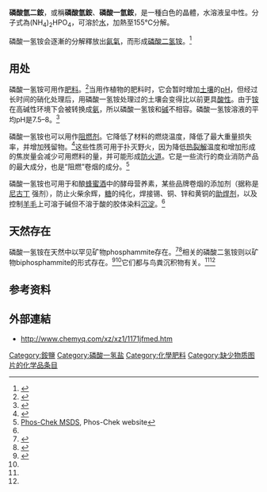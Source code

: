 {{Chembox
|   Name = 磷酸氢二铵
|ImageFile=Diammonium phosphate.png
|   IUPACName =Diammonium hydrogen phosphate
|   OtherNames = 磷酸氫銨<br />磷酸一氫銨
|Reference=<ref name="hand">Pradyot Patnaik. ''Handbook of Inorganic Chemicals''. McGraw-Hill, 2002, {{ISBN|0-07-049439-8}}</ref>
|Section1={{Chembox Identifiers
| ChemSpiderID_Ref = {{chemspidercite|correct|chemspider}}
| ChemSpiderID = 22946
| ChEBI = 63051
| UNII_Ref = {{fdacite|correct|FDA}}
| UNII = 10LGE70FSU
| InChI = 1/2H3N.H3O4P/c;;1-5(2,3)4/h2*1H3;(H3,1,2,3,4)/p-1
| SMILES = [NH4+].[NH4+].OP([O-])([O-])=O
| InChIKey = MNNHAPBLZZVQHP-REWHXWOFAG
| StdInChI = 1S/2H3N.H3O4P/c;;1-5(2,3)4/h2*1H3;(H3,1,2,3,4)
| StdInChI_Ref = {{stdinchicite|correct|chemspider}}
| StdInChIKey_Ref = {{stdinchicite|correct|chemspider}}
| StdInChIKey = MNNHAPBLZZVQHP-UHFFFAOYSA-N
| CASNo = 7783-28-0
| CASNo_Ref = {{cascite|correct|CAS}}
| PubChem = 24540
}}
|Section2={{Chembox Properties
| Formula = (NH<sub>4</sub>)<sub>2</sub>HPO<sub>4</sub>
| MolarMass = 132.06
| Appearance = 无色单斜晶系固体
| Density = 1.619 g/cm<sup>3</sup>
| MeltingPtC = 155
| Melting_notes = 分解
| Solubility = 57.5 g/100 mL (10 °C) <br/> 106.7 g/100 mL (70 °C)
| SolubleOther = 不溶于[[乙醇|乙醇]]、[[丙酮|丙酮]]和[[液氨|液氨]]
| RefractIndex = 1.52
}}
|Section4={{Chembox Thermochemistry
| DeltaHf = −1566.91 kJ/mol
| DeltaHc =
| Entropy =
| HeatCapacity =}}
|Section7={{Chembox Hazards
| ExternalSDS = [http://www.inchem.org/documents/icsc/icsc/eics0217.htm ICSC 0217]
| NFPA-H = 2
| NFPA-F = 0
| NFPA-R = 1
| MainHazards =
| FlashPt =不可燃
}}
|Section8={{Chembox Related
| OtherAnions = [[磷酸二氢铵|磷酸二氢铵]]<br/>[[磷酸铵|磷酸铵]]
| OtherCations = [[磷酸一氢钠|磷酸一氢钠]]<br/>[[磷酸一氢钾|磷酸一氢钾]]
| OtherCpds = [[硝酸铵|硝酸铵]]<br/>[[硫酸铵|硫酸铵]]
}}
}}
'''磷酸氫二銨'''，或稱'''磷酸氫銨'''、'''磷酸一氫銨'''，是一種白色的晶體，水溶液呈中性。分子式為(NH<sub>4</sub>)<sub>2</sub>HPO<sub>4</sub>，可溶於[[水|水]]，加熱至155℃分解。

磷酸一氢铵会逐漸的分解釋放出[[氨氣|氨氣]]，而形成[[磷酸二氢铵|磷酸二氢铵]]。<ref>{{cite book |title=Phosphorus And Its Compounds - Volume I: Chemistry |page=503 |author=John R Van Wazer |year=1958 |publisher=Interscience Publishers, Inc |place=New York}}</ref>

:{{chem2|(NH4)2HPO4(s) <-> NH3(g) + (NH4)H2PO4(s)}}

==用处==
磷酸一氢铵可用作[[肥料|肥料]]。<ref name=IPNI2014>{{cite web
| last1 =IPNI
| title =Diammonium Phosphate
| url =http://www.ipni.net/publication/nss.nsf/0/66D92CC07C016FA7852579AF00766CBD/$FILE/NSS-17%20Diammonium%20Phosphate.pdf
| website =www.ipni.net
| publisher =International Plant Nutrition Institute
| access-date =21 July 2014
| archive-url =https://web.archive.org/web/20150924035955/http://www.ipni.net/publication/nss.nsf/0/66D92CC07C016FA7852579AF00766CBD/$FILE/NSS-17%20Diammonium%20Phosphate.pdf
| archive-date =24 September 2015
| url-status =live
}}</ref>当用作植物的肥料时，它会暂时增加[[土壤|土壤]]的[[pH|pH]]，但经过长时间的硝化处理后，用磷酸一氢铵处理过的土壤会变得比以前更具[[酸性|酸性]]。由于[[铵|铵]]在高碱性环境下会被转换成[[氨|氨]]，所以磷酸一氢铵和[[碱|碱]]不相容。磷酸一氢铵溶液的平均pH是7.5–8。<ref name='IPNI - DAP'>{{cite web |url= http://www.ipni.net/publication/nss.nsf/0/66D92CC07C016FA7852579AF00766CBD/$FILE/NSS-17%20Diammonium%20Phosphate.pdf |title= Nutrient Source Specifics: Diammonium Phosphate |access-date= 2012-12-10 |author= International Plant Nutrition Institute |archive-url= https://web.archive.org/web/20121021041202/http://www.ipni.net/publication/nss.nsf/0/66D92CC07C016FA7852579AF00766CBD/$FILE/NSS-17%20Diammonium%20Phosphate.pdf |archive-date= 2012-10-21 |url-status= live }}</ref>

磷酸一氢铵也可以用作[[阻燃剂|阻燃剂]]。它降低了材料的燃烧温度，降低了最大重量损失率，并增加残留物。<ref>{{cite journal |last1=George |first1=C.W. |last2=Susott |first2=R.A. |title=Effects of Ammonium Phosphate and Sulfate on the Pyrolysis and Combustion of Cellulose |publisher=USDA Forest Service |journal=Research Paper INT-90 |place=Intermountain Forest and Range Experiment Station |date=April 1971 |url=https://openlibrary.org/b/OL16022833M/Effects_of_ammonium_phosphate_and_sulfate_on_the_pyrolysis_and_combustion_of_cellulose}}</ref>这些性质可用于扑灭野火，因为降低[[热裂解|热裂解]]温度和增加形成的焦炭量会减少可用燃料的量，并可能形成[[防火道|防火道]]。它是一些流行的商业消防产品的最大成分，也是“阻燃”卷烟的成分。<ref name="phoscheck">[http://phos-chek.com/uploads/File/pdfs/retardant/Phos-Chek%20259F,%20259R,%20259W%20MSDS.pdf Phos-Chek MSDS]{{dead link|date=September 2017 |bot=InternetArchiveBot |fix-attempted=yes }}, Phos-Chek website</ref>

磷酸一氢铵也可用于{{le|酵母可同化的氮|yeast assimilable nitrogen|酿酒}}和酿[[蜂蜜酒|蜂蜜酒]]中的酵母营养素，某些品牌卷烟的添加剂（据称是[[尼古丁|尼古丁]] 强剂），防止火柴余辉，[[糖|糖]]的纯化，焊接锡、铜、锌和黄铜的[[助焊剂|助焊剂]]，以及控制[[羊毛|羊毛]]上可溶于碱但不溶于酸的胶体染料[[沉淀|沉淀]]。<ref name="hand"/>

==天然存在==
磷酸一氢铵在天然中以罕见矿物phosphammite存在。<ref name="auto2">{{Cite web|url=https://www.mindat.org/min-3197.html|title=Phosphammite|website=www.mindat.org|access-date=8 November 2020|archive-date=2022-01-07|archive-url=https://web.archive.org/web/20220107055708/https://www.mindat.org/min-3197.html|dead-url=no}}</ref><ref name="auto">{{Cite web|url=https://www.ima-mineralogy.org/Minlist.htm|title=List of Minerals|date=21 March 2011|website=www.ima-mineralogy.org|access-date=8 November 2020|archive-date=2021-12-20|archive-url=https://web.archive.org/web/20211220223545/https://www.ima-mineralogy.org/Minlist.htm|dead-url=no}}</ref>相关的磷酸二氢铵则以矿物biphosphammite的形式存在。<ref name="auto1">{{Cite web|url=https://www.mindat.org/min-678.html|title=Biphosphammite|website=www.mindat.org|access-date=8 November 2020|archive-date=2022-01-07|archive-url=https://web.archive.org/web/20220107055712/https://www.mindat.org/min-678.html|dead-url=no}}</ref><ref name="auto"/>它们都与鸟粪沉积物有关。<ref name="auto2"/><ref name="auto1"/>

==参考资料==
{{Reflist}}

==外部連結==
*[http://www.chemyq.com/xz/xz1/1171jfmed.htm http://www.chemyq.com/xz/xz1/1171jfmed.htm] {{Wayback|url=http://www.chemyq.com/xz/xz1/1171jfmed.htm |date=20081202121544 }}
{{铵化合物}}
{{磷酸盐}}

[[Category:銨鹽|Category:銨鹽]]
[[Category:磷酸一氢盐|Category:磷酸一氢盐]]
[[Category:化學肥料|Category:化學肥料]]
[[Category:缺少物质图片的化学品条目|Category:缺少物质图片的化学品条目]]